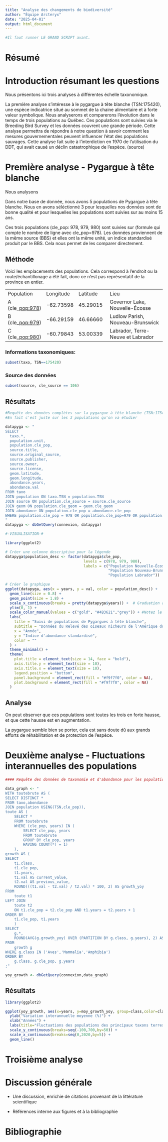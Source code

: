 ```yaml
---
title: "Analyse des changements de biodiversité"
author: "Équipe Arcteryx"
date: "2025-04-01"
output: html_document
---
```


```r
#Il faut runner LE GRAND SCRIPT avant.
```

# Résumé

# Introduction résumant les questions

Nous présentons ici trois analyses à différentes échelle taxonomique.

La première analyse s'intéresse à le pygargue à tête blanche (TSN:175420), une espèce indicatrice situé au sommet de la chaine alimentaire et à forte valeur symbolique. Nous analyserons et comparerons l'évolution dans le temps de trois populations au Québec. Ces populations sont suivies via le Breeding Bird Survey et les données couvrent une grande période. Cette analyse permettra de répondre à notre question à savoir comment les mesures gouvernementales peuvent influencer l'état des populations sauvages. Cette analyse fait suite à l'interdiction en 1970 de l'utilisation du DDT, qui avait causé un déclin catastrophique de l'espèce. (source)

# Première analyse - Pygargue à tête blanche

Nous analysons

Dans notre base de donnée, nous avons 5 populations de Pygargue à tête blanche. Nous en avons séléctionné 3 pour lesquelles nos données sont de bonne qualité et pour lesquelles les populations sont suivies sur au moins 15 ans.

Ces trois populations (cle_pop: 978, 979, 980) sont suivies sur (formule qui compte le nombre de ligne avec cle_pop=978). Les données proviennent de la même source (BBS) et elles ont la même unité, un indice standardisé produit par le BBS. Cela nous permet de les comparer directement.

## Méthode

Voici les emplacements des populations. Cela correspond à l'endroit ou la route/échantillonage a été fait, donc ce n'est pas représentatif de la province en entier.

|                    |           |          |                                   |
|---------------|---------------|---------------|---------------------------|
| Population         | Longitude | Latitude | Lieu                              |
| A (cle\_<pop:978>) | -62.73598 | 45.29015 | Governor Lake, Nouvelle-Écosse    |
| B (cle\_<pop:979>) | -66.29159 | 46.66660 | Ludlow Parish, Nouveau-Brunswick  |
| C (cle\_<pop:980>) | -60.79843 | 53.00339 | Labrador, Terre-Neuve et Labrador |

### Informations taxonomiques:

```r
subset(taxo, TSN==175420)
```

### Source des données

```r
subset(source, cle_source == 106)
```

## Résultats

```r
#Requête des données complètes sur la pygargue à tête blanche (TSN:175420)
#En fait c'est juste sur les 3 populations qu'on va étudier

datapyga <- "
SELECT
  taxo.*,
  population.unit,
  population.cle_pop,
  source.title,
  source.original_source,
  source.publisher,
  source.owner,
  source.license,
  geom.latitude,
  geom.longitude,
  abondance.years,
  abondance.val
FROM taxo
JOIN population ON taxo.TSN = population.TSN
JOIN source ON population.cle_source = source.cle_source
JOIN geom ON population.cle_geom = geom.cle_geom
JOIN abondance ON population.cle_pop = abondance.cle_pop
WHERE population.cle_pop = 978 OR population.cle_pop=979 OR population.cle_pop=980; 
"
datapyga <- dbGetQuery(connexion, datapyga)


```

```r
#-VISUALISATION-#

library(ggplot2)

# Créer une colonne descriptive pour la légende
datapyga$population_desc <- factor(datapyga$cle_pop,
                                   levels = c(978, 979, 980),
                                   labels = c("Population Nouvelle-Écosse",
                                              "Population Nouveau-Brunswick",
                                              "Population Labrador"))

# Créer le graphique
ggplot(datapyga, aes(x = years, y = val, color = population_desc)) +
  geom_line(size = 0.8) +                        
  geom_point(size = 1.8) +                        
  scale_x_continuous(breaks = pretty(datapyga$years)) +  # Graduation années
  ylim(0, 1) +
  scale_color_manual(values = c("gold", "#4B3621","grey")) + #Notez le choix de couleur
  labs(
    title = "Suivi de populations de Pygargues à tête blanche",
    subtitle = "Données du Relevé des oiseaux nicheurs de l'Amérique du Nord (BBS)",
    x = "Année",
    y = "Indice d'abondance standardisé",
    color = ""
  ) +
  theme_minimal() +
  theme(
    plot.title = element_text(size = 14, face = "bold"),
    axis.title.y = element_text(size = 10),
    axis.title.x = element_text(size = 10),
    legend.position = "bottom",
    panel.background = element_rect(fill = "#f9f7f0", color = NA),
    plot.background = element_rect(fill = "#f9f7f0", color = NA)
  )
```

## Analyse

On peut observer que ces populations sont toutes les trois en forte hausse, et que cette hausse est en augmentation.

La pygargue semble bien se porter, cela est sans doute dû aux grands efforts de réhabilitation et de protection de l'espèce.

# Deuxième analyse - Fluctuations interannuelles des populations


```r
#### Requête des données de taxonomie et d'abondance pour les populations de Aves, Mammalia et Amphibia, avec un calcul de la variation interannuelle moyenne ####

data_graph <- "
WITH toutebrute AS (
SELECT DISTINCT *
FROM taxo,abondance
JOIN population USING(TSN,cle_pop)),
toute AS (
    SELECT *
    FROM toutebrute
    WHERE (cle_pop, years) IN (
        SELECT cle_pop, years
        FROM toutebrute
        GROUP BY cle_pop, years
        HAVING COUNT(*) = 1)
    ),
growth AS (
SELECT 
    t1.class,
    t1.cle_pop,
    t1.years,
    t1.val AS current_value,
    t2.val AS previous_value,
    ROUND(((t1.val - t2.val) / t2.val) * 100, 2) AS growth_yoy
FROM 
    toute t1
LEFT JOIN 
    toute t2
    ON t1.cle_pop = t2.cle_pop AND t1.years = t2.years + 1
ORDER BY 
    t1.cle_pop, t1.years
    )
SELECT 
    g.*,
    ROUND(AVG(g.growth_yoy) OVER (PARTITION BY g.class, g.years), 2) AS moy_growth_yoy
FROM 
    growth g
WHERE g.class IN ('Aves','Mammalia','Amphibia')
ORDER BY 
    g.class, g.cle_pop, g.years
;"

yoy_growth <- dbGetQuery(connexion,data_graph)
```

## Résultats

```r
library(ggplot2)

ggplot(yoy_growth, aes(x=years, y=moy_growth_yoy, group=class,color=class)) +
  ylab("Variation interannuelle moyenne (%)") +
  xlab("Années") +
  labs(title="Fluctuations des populations des principaux taxons terrestres au Québec",color="Classe") +
  scale_y_continuous(breaks=seq(-100,700,by=50)) +
  scale_x_continuous(breaks=seq(0,2020,by=5)) +
  geom_line()
```

# Troisième analyse

# Discussion générale 

-   Une discussion, enrichie de citations provenant de la littérature scientifique

-   Références interne aux figures et à la bibliographie

# Bibliographie
